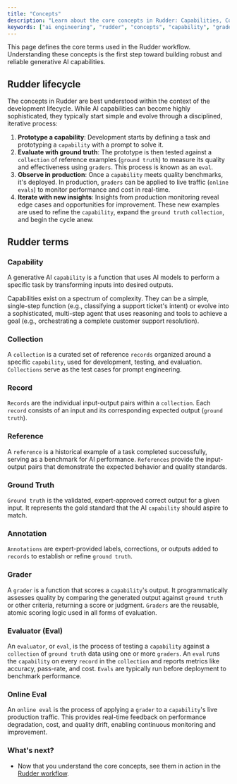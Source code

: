 ```yaml
---
title: "Concepts"
description: "Learn about the core concepts in Rudder: Capabilities, Collections, Graders, Evals, and more."
keywords: ["ai engineering", "rudder", "concepts", "capability", "grader", "eval"]
---
```


This page defines the core terms used in the Rudder workflow. Understanding these concepts is the first step toward building robust and reliable generative AI capabilities.

## Rudder lifecycle

The concepts in Rudder are best understood within the context of the development lifecycle. While AI capabilities can become highly sophisticated, they typically start simple and evolve through a disciplined, iterative process:

1.  **Prototype a capability**: Development starts by defining a task and prototyping a `capability` with a prompt to solve it.
2.  **Evaluate with ground truth**: The prototype is then tested against a `collection` of reference examples (`ground truth`) to measure its quality and effectiveness using `graders`. This process is known as an `eval`.
3.  **Observe in production**: Once a `capability` meets quality benchmarks, it's deployed. In production, `graders` can be applied to live traffic (`online evals`) to monitor performance and cost in real-time.
4.  **Iterate with new insights**: Insights from production monitoring reveal edge cases and opportunities for improvement. These new examples are used to refine the `capability`, expand the `ground truth` `collection`, and begin the cycle anew.

## Rudder terms

### Capability

A generative AI `capability` is a function that uses AI models to perform a specific task by transforming inputs into desired outputs.

Capabilities exist on a spectrum of complexity. They can be a simple, single-step function (e.g., classifying a support ticket's intent) or evolve into a sophisticated, multi-step agent that uses reasoning and tools to achieve a goal (e.g., orchestrating a complete customer support resolution).

### Collection

A `collection` is a curated set of reference `records` organized around a specific `capability`, used for development, testing, and evaluation. `Collections` serve as the test cases for prompt engineering.

### Record

`Records` are the individual input-output pairs within a `collection`. Each `record` consists of an input and its corresponding expected output (`ground truth`).

### Reference

A `reference` is a historical example of a task completed successfully, serving as a benchmark for AI performance. `References` provide the input-output pairs that demonstrate the expected behavior and quality standards.

### Ground Truth

`Ground truth` is the validated, expert-approved correct output for a given input. It represents the gold standard that the AI `capability` should aspire to match.

### Annotation

`Annotations` are expert-provided labels, corrections, or outputs added to `records` to establish or refine `ground truth`.

### Grader

A `grader` is a function that scores a `capability`'s output. It programmatically assesses quality by comparing the generated output against `ground truth` or other criteria, returning a score or judgment. `Graders` are the reusable, atomic scoring logic used in all forms of evaluation.

### Evaluator (Eval)

An `evaluator`, or `eval`, is the process of testing a `capability` against a `collection` of `ground truth` data using one or more `graders`. An `eval` runs the `capability` on every `record` in the `collection` and reports metrics like accuracy, pass-rate, and cost. `Evals` are typically run before deployment to benchmark performance.

### Online Eval

An `online eval` is the process of applying a `grader` to a `capability`'s live production traffic. This provides real-time feedback on performance degradation, cost, and quality drift, enabling continuous monitoring and improvement.

### What's next?

* Now that you understand the core concepts, see them in action in the [Rudder workflow](./TODO-rudder-workflow).
